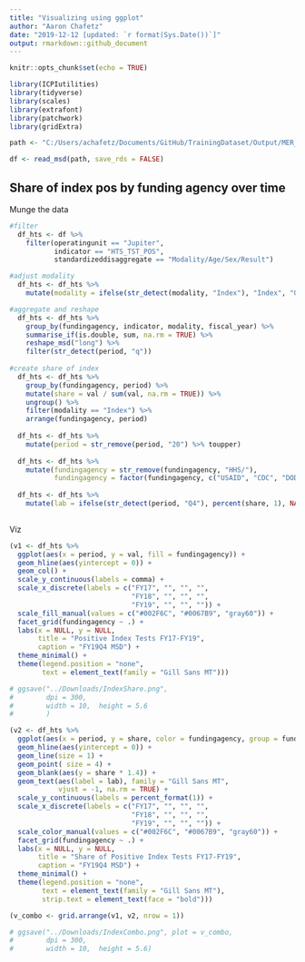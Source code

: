 ```yaml
---
title: "Visualizing using ggplot"
author: "Aaron Chafetz"
date: "2019-12-12 [updated: `r format(Sys.Date())`]"
output: rmarkdown::github_document
---
```


```r
knitr::opts_chunk$set(echo = TRUE)
```

```r
library(ICPIutilities)
library(tidyverse)
library(scales)
library(extrafont)
library(patchwork)
library(gridExtra)

```


```r

path <- "C:/Users/achafetz/Documents/GitHub/TrainingDataset/Output/MER_Structured_TRAINING_Datasets_PSNU_IM_FY17-20_20191115_v1_1.txt"

df <- read_msd(path, save_rds = FALSE)

```


## Share of index pos by funding agency over time

Munge the data
```r

#filter
  df_hts <- df %>% 
    filter(operatingunit == "Jupiter",
           indicator == "HTS_TST_POS",
           standardizeddisaggregate == "Modality/Age/Sex/Result")

#adjust modality
  df_hts <- df_hts %>% 
    mutate(modality = ifelse(str_detect(modality, "Index"), "Index", "Other"))

#aggregate and reshape
  df_hts <- df_hts %>% 
    group_by(fundingagency, indicator, modality, fiscal_year) %>% 
    summarise_if(is.double, sum, na.rm = TRUE) %>% 
    reshape_msd("long") %>% 
    filter(str_detect(period, "q"))
    
#create share of index
  df_hts <- df_hts %>% 
    group_by(fundingagency, period) %>% 
    mutate(share = val / sum(val, na.rm = TRUE)) %>% 
    ungroup() %>% 
    filter(modality == "Index") %>% 
    arrange(fundingagency, period)
  
  df_hts <- df_hts %>% 
    mutate(period = str_remove(period, "20") %>% toupper)
  
  df_hts <- df_hts %>% 
    mutate(fundingagency = str_remove(fundingagency, "HHS/"),
           fundingagency = factor(fundingagency, c("USAID", "CDC", "DOD")))
  
  df_hts <- df_hts %>% 
    mutate(lab = ifelse(str_detect(period, "Q4"), percent(share, 1), NA))
    
```

Viz
```r
(v1 <- df_hts %>% 
  ggplot(aes(x = period, y = val, fill = fundingagency)) +
  geom_hline(aes(yintercept = 0)) +
  geom_col() +
  scale_y_continuous(labels = comma) +
  scale_x_discrete(labels = c("FY17", "", "", "",
                              "FY18", "", "", "",
                              "FY19", "", "", "")) +
  scale_fill_manual(values = c("#002F6C", "#0067B9", "gray60")) +
  facet_grid(fundingagency ~ .) +
  labs(x = NULL, y = NULL,
       title = "Positive Index Tests FY17-FY19",
       caption = "FY19Q4 MSD") +
  theme_minimal() +
  theme(legend.position = "none",
        text = element_text(family = "Gill Sans MT")))

# ggsave("../Downloads/IndexShare.png",
#        dpi = 300,
#        width = 10,  height = 5.6
#        )
```

```r

(v2 <- df_hts %>% 
  ggplot(aes(x = period, y = share, color = fundingagency, group = fundingagency)) +
  geom_hline(aes(yintercept = 0)) +
  geom_line(size = 1) +
  geom_point( size = 4) +
  geom_blank(aes(y = share * 1.4)) +
  geom_text(aes(label = lab), family = "Gill Sans MT",
            vjust = -1, na.rm = TRUE) +
  scale_y_continuous(labels = percent_format(1)) +
  scale_x_discrete(labels = c("FY17", "", "", "",
                              "FY18", "", "", "",
                              "FY19", "", "", "")) +
  scale_color_manual(values = c("#002F6C", "#0067B9", "gray60")) +
  facet_grid(fundingagency ~ .) +
  labs(x = NULL, y = NULL,
       title = "Share of Positive Index Tests FY17-FY19",
       caption = "FY19Q4 MSD") +
  theme_minimal() +
  theme(legend.position = "none",
        text = element_text(family = "Gill Sans MT"),
        strip.text = element_text(face = "bold")))

```

```r
(v_combo <- grid.arrange(v1, v2, nrow = 1))

# ggsave("../Downloads/IndexCombo.png", plot = v_combo,
#        dpi = 300,
#        width = 10,  height = 5.6)
```











